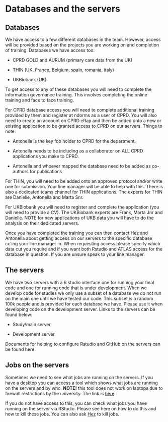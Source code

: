 # Databases and the servers

## Databases

We have access to a few different databases in the team. However, access will be provided based on the projects you are working on and completion of training. Databases we have access too:

-   CPRD GOLD and AURUM (primary care data from the UK)

-   THIN (UK, France, Belgium, spain, romania, italy)

-   UKBiobank (UK)

To get access to any of these databases you will need to complete the information governance training. This involves completing the online training and face to face training.

For CPRD database access you will need to complete additional training provided by them and register at ndorms as a user of CPRD. You will also need to create an account on CPRD eRap and then be added onto a new or existing application to be granted access to CPRD on our servers. Things to note:

-   Antonella is the key fob holder to CPRD for the department.

-   Antonella needs to be including as a collaborator on ALL CPRD applications you make to CPRD.

-   Antonella and whoever mapped the database need to be added as co-authors for publications

For THIN, you will need to be added onto an approved protocol and/or write one for submission. Your line manager will be able to help with this. There is also a dedicated teams channel for THIN applications. The experts for THIN are Danielle, Antonella and Marta Snr.

For UKBiobank you will need to register and complete the application (you will need to provide a CV). The UKBiobank experts are Frank, Marta Jnr and Danielle. NOTE for new applications of UKB data you will have to do the analysis on their dedicated servers.

Once you have completed the training you can then contact Hez and Antonella about getting access on our servers to the specific database cc'ing your line manager in. When requesting access please specify which data cut you require and if you want both Rstudio and ATLAS access for the database in question. If you are unsure speak to your line manager.

## The servers

We have two servers with a R studio interface one for running your final code and one for running code that is under development. When we develop code for studies we only use a subset of a database we do not run on the main one until we have tested our code. This subset is a random 100k people and is provided for each database we have. Please use it when developing code on the development server. Links to the servers can be found below:

-   Study/main server

-   Development server

Documents for helping to configure Rstudio and GitHub on the servers can be found here.

## Jobs on the servers

Sometimes we need to see what jobs are running on the servers. If you have a desktop you can access a tool which shows what jobs are running on the servers and by who. **NOTE!** this tool does not work on laptops due to firewall restrictions by the university. The link is [here](http://ohdsi02.ndorms.ox.ac.uk:8080/database_connection_dashboard/).

If you do not have access to this, you can check what jobs you have running on the server via RStudio. Please see here on how to do this and how to kill these jobs. You can also ask [Hez](mailto:hezekiah.omulo@ndorms.ox.ac.uk) to kill jobs.
